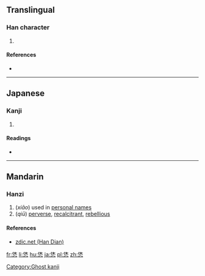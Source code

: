 ==Translingual==

===Han character===
{{Han char|rn=61|rad=心|as=06|sn=10|four=|canj=ODP,XODP|ids=⿱休心}}

# {{defn|Han|sort=心06}}

====References====
* {{Han ref|kx=0386.161|hdz=42291.021|uh=6077|ud=24695}}

----

==Japanese==

===Kanji===
{{ja-kanji|grade=|rs=心06}}

# {{defn|lang=ja|sort=心06}}

====Readings====
* {{ja-readings|on=[[きゅう]] (kyū)|kun=}}

[[Category:Ghost kanji]]

----

==Mandarin==

===Hanzi===
{{cmn-hanzi|pin=[[xiāo]] ([[xiao1]]), [[qiū]] ([[qiu1]])|wg=hsiao<sup>1</sup>, ch'iu<sup>1</sup>}}

# (''xiāo'') used in [[personal name]]s
# (''qiū'') [[perverse]], [[recalcitrant]], [[rebellious]]

====References====
*[http://www.zdic.net/z/19/js/6077.htm zdic.net (Han Dian)]

[[fr:恷]]
[[li:恷]]
[[hu:恷]]
[[ja:恷]]
[[pl:恷]]
[[zh:恷]]
